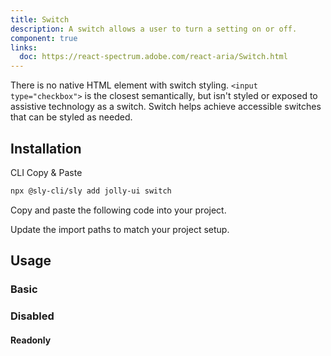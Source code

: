 ```yaml
---
title: Switch
description: A switch allows a user to turn a setting on or off.
component: true
links:
  doc: https://react-spectrum.adobe.com/react-aria/Switch.html
---
```


There is no native HTML element with switch styling. `<input type="checkbox">` is the closest semantically, but isn't styled or exposed to assistive technology as a switch. Switch helps achieve accessible switches that can be styled as needed.

<ComponentPreview name="switch-demo" />

## Installation

<Tabs defaultValue="cli">

<TabsList>
  <TabsTrigger value="cli">CLI</TabsTrigger>
  <TabsTrigger value="manual">Copy & Paste</TabsTrigger>
</TabsList>

<TabsContent value="cli">

```bash
npx @sly-cli/sly add jolly-ui switch
```

</TabsContent>

<TabsContent value="manual">

<Steps>

<Step>Copy and paste the following code into your project.</Step>

<ComponentSource name="switch" />

<Step>Update the import paths to match your project setup.</Step>

</Steps>

</TabsContent>

</Tabs>

## Usage

### Basic

<ComponentPreview name="switch-demo" />

### Disabled

<ComponentPreview name="switch-disabled" />

#### Readonly

<ComponentPreview name="switch-readonly" />
